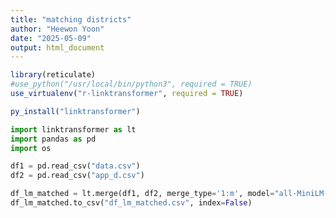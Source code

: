 ```yaml
---
title: "matching districts"
author: "Heewon Yoon"
date: "2025-05-09"
output: html_document
---
```


```r
library(reticulate)
#use_python("/usr/local/bin/python3", required = TRUE)  
use_virtualenv("r-linktransformer", required = TRUE)
```

```r
py_install("linktransformer")
```

```python
import linktransformer as lt
import pandas as pd
import os

df1 = pd.read_csv("data.csv")
df2 = pd.read_csv("app_d.csv")

df_lm_matched = lt.merge(df1, df2, merge_type='1:m', model="all-MiniLM-L6-v2", left_on="district_d", right_on="district_d")
df_lm_matched.to_csv("df_lm_matched.csv", index=False)
```
